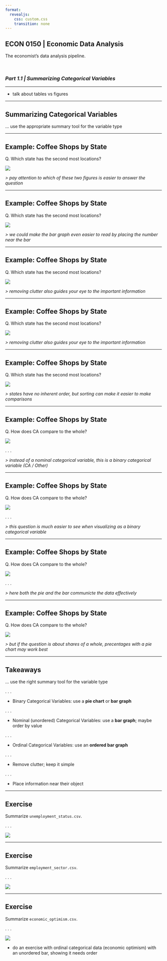 ```yaml
---
format:
  revealjs:
    css: custom.css
    transition: none
---
```


## ECON 0150 | Economic Data Analysis {.center}
<p class="subheader-center">The economist's data analysis pipeline.</p>

<br> 

### *Part 1.1 | Summarizing Categorical Variables*

---

- talk about tables vs figures

---

## Summarizing Categorical Variables
<p class="subheader">... use the appropriate summary tool for the variable type</p>

---

## Example: Coffee Shops by State
<p class="subheader">Q. Which state has the second most locations?</p>

![](i/i_01.png)

*> pay attention to which of these two figures is easier to answer the question*

---

## Example: Coffee Shops by State
<p class="subheader">Q. Which state has the second most locations?</p>

![](i/i_02.png)

*> we could make the bar graph even easier to read by placing the number near the bar*

---

## Example: Coffee Shops by State
<p class="subheader">Q. Which state has the second most locations?</p>

![](i/i_03.png)

*> removing clutter also guides your eye to the important information*

---

## Example: Coffee Shops by State
<p class="subheader">Q. Which state has the second most locations?</p>

![](i/i_04.png)

*> removing clutter also guides your eye to the important information*

---

## Example: Coffee Shops by State
<p class="subheader">Q. Which state has the second most locations?</p>

![](i/i_05.png)

*> states have no inherent order, but sorting can make it easier to make comparisons*

---

## Example: Coffee Shops by State
<p class="subheader">Q. How does CA compare to the whole?</p>

![](i/i_03.png)

. . .

*> instead of a nominal categorical variable, this is a binary categorical variable (CA / Other)*

---

## Example: Coffee Shops by State
<p class="subheader">Q. How does CA compare to the whole?</p>

![](i/i_07.png)

. . .

*> this question is much easier to see when visualizing as a binary categorical variable*

---

## Example: Coffee Shops by State
<p class="subheader">Q. How does CA compare to the whole?</p>

![](i/i_08.png)

. . .

*> here both the pie and the bar communicte the data effectively*

---

## Example: Coffee Shops by State
<p class="subheader">Q. How does CA compare to the whole?</p>

![](i/i_09.png)

*> but if the question is about shares of a whole, precentages with a pie chart may work best*

---

## Takeaways
<p class="subheader">... use the right summary tool for the variable type</p>

. . .

- Binary Categorical Variables: use a **pie chart** or **bar graph**

. . .

- Nominal (unordered) Categorical Variables: use a **bar graph**; maybe order by value

. . .

- Ordinal Categorical Variables: use an **ordered bar graph**

. . .

- Remove clutter; keep it simple

. . .

- Place information near their object

---

## Exercise
<p class="subheader">Summarize `unemployment_status.csv`.</p>

. . .

![](i/Part_1_1_Binary_Categorical_Exercise.png)

---

## Exercise
<p class="subheader">Summarize `employment_sector.csv`.</p>

. . .

![](i/Part_1_1_Nominal_Categorical_Exercise.png)

---

## Exercise
<p class="subheader">Summarize `economic_optimism.csv`.</p>

. . .

![](i/Part_1_1_Ordinal_Categorical_Exercise.png)

- do an exercise with ordinal categorical data (economic optimism) with an unordered bar, showing it needs order

